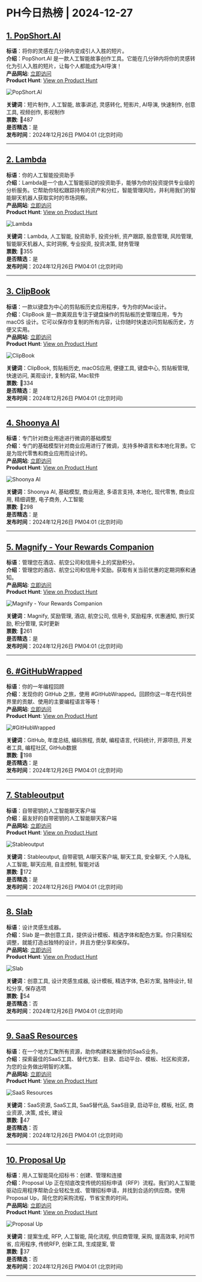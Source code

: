 # PH今日热榜 | 2024-12-27  

## [1. PopShort.Al   ](https://www.producthunt.com/posts/popshort-al?utm_campaign=producthunt-api&utm_medium=api-v2&utm_source=Application%3A+ph-daily+%28ID%3A+150577%29)  
**标语**：将你的灵感在几分钟内变成引人入胜的短片。  
**介绍**：PopShort.AI 是一款人工智能故事创作工具。它能在几分钟内将你的灵感转化为引人入胜的短片，让每个人都能成为AI导演！  
**产品网站**: [立即访问](https://www.producthunt.com/r/JPVN3JYF7QVIDQ?utm_campaign=producthunt-api&utm_medium=api-v2&utm_source=Application%3A+ph-daily+%28ID%3A+150577%29)  
**Product Hunt**: [View on Product Hunt](https://www.producthunt.com/posts/popshort-al?utm_campaign=producthunt-api&utm_medium=api-v2&utm_source=Application%3A+ph-daily+%28ID%3A+150577%29)  

![PopShort.Al   ](https://ph-files.imgix.net/89fd5190-42aa-4bd8-9282-a84c4fff6d1a.png?auto=format&fit=crop&frame=1&h=512&w=1024)  

**关键词**：短片制作, 人工智能, 故事讲述, 灵感转化, 短影片, AI导演, 快速制作, 创意工具, 视频创作, 影视制作  
**票数**: 🔺487  
**是否精选**：是  
**发布时间**：2024年12月26日 PM04:01 (北京时间)  

---  

## [2. Lambda](https://www.producthunt.com/posts/lambda-4?utm_campaign=producthunt-api&utm_medium=api-v2&utm_source=Application%3A+ph-daily+%28ID%3A+150577%29)  
**标语**：你的人工智能投资助手  
**介绍**：Lambda是一个由人工智能驱动的投资助手，能够为你的投资提供专业级的分析服务。它帮助你轻松跟踪持有的资产和分红，智能管理风险，并利用我们的智能聊天机器人获取实时的市场洞察。  
**产品网站**: [立即访问](https://www.producthunt.com/r/VPH3DDHCPV4JPR?utm_campaign=producthunt-api&utm_medium=api-v2&utm_source=Application%3A+ph-daily+%28ID%3A+150577%29)  
**Product Hunt**: [View on Product Hunt](https://www.producthunt.com/posts/lambda-4?utm_campaign=producthunt-api&utm_medium=api-v2&utm_source=Application%3A+ph-daily+%28ID%3A+150577%29)  

![Lambda](https://ph-files.imgix.net/69099ce0-0a64-40e6-a394-7871d8ff7141.png?auto=format&fit=crop&frame=1&h=512&w=1024)  

**关键词**：Lambda, 人工智能, 投资助手, 投资分析, 资产跟踪, 股息管理, 风险管理, 智能聊天机器人, 实时洞察, 专业投资, 投资决策, 财务管理  
**票数**: 🔺355  
**是否精选**：是  
**发布时间**：2024年12月26日 PM04:01 (北京时间)  

---  

## [3. ClipBook](https://www.producthunt.com/posts/clipbook?utm_campaign=producthunt-api&utm_medium=api-v2&utm_source=Application%3A+ph-daily+%28ID%3A+150577%29)  
**标语**：一款以键盘为中心的剪贴板历史应用程序，专为你的Mac设计。  
**介绍**：ClipBook 是一款美观且专注于键盘操作的剪贴板历史管理应用，专为 macOS 设计。它可以保存你复制的所有内容，让你随时快速访问剪贴板历史，方便又实用。  
**产品网站**: [立即访问](https://www.producthunt.com/r/3HTJJXQNQVHF3L?utm_campaign=producthunt-api&utm_medium=api-v2&utm_source=Application%3A+ph-daily+%28ID%3A+150577%29)  
**Product Hunt**: [View on Product Hunt](https://www.producthunt.com/posts/clipbook?utm_campaign=producthunt-api&utm_medium=api-v2&utm_source=Application%3A+ph-daily+%28ID%3A+150577%29)  

![ClipBook](https://ph-files.imgix.net/2b19723a-1ec3-480e-a8cd-18d1ad1a386a.png?auto=format&fit=crop&frame=1&h=512&w=1024)  

**关键词**：ClipBook, 剪贴板历史, macOS应用, 便捷工具, 键盘中心, 剪贴板管理, 快速访问, 美观设计, 复制内容, Mac软件  
**票数**: 🔺334  
**是否精选**：是  
**发布时间**：2024年12月26日 PM04:01 (北京时间)  

---  

## [4. Shoonya AI](https://www.producthunt.com/posts/shoonya-ai?utm_campaign=producthunt-api&utm_medium=api-v2&utm_source=Application%3A+ph-daily+%28ID%3A+150577%29)  
**标语**：专门针对商业用途进行微调的基础模型  
**介绍**：专门的基础模型针对商业应用进行了微调，支持多种语言和本地化背景。它是为现代零售和商业应用而设计的。  
**产品网站**: [立即访问](https://www.producthunt.com/r/J3ELDRUJU5HS45?utm_campaign=producthunt-api&utm_medium=api-v2&utm_source=Application%3A+ph-daily+%28ID%3A+150577%29)  
**Product Hunt**: [View on Product Hunt](https://www.producthunt.com/posts/shoonya-ai?utm_campaign=producthunt-api&utm_medium=api-v2&utm_source=Application%3A+ph-daily+%28ID%3A+150577%29)  

![Shoonya AI](https://ph-files.imgix.net/1d74d524-6a6b-4cf9-a44b-e9151ea114f4.png?auto=format&fit=crop&frame=1&h=512&w=1024)  

**关键词**：Shoonya AI, 基础模型, 商业用途, 多语言支持, 本地化, 现代零售, 商业应用, 精细调整, 电子商务, 人工智能  
**票数**: 🔺298  
**是否精选**：是  
**发布时间**：2024年12月26日 PM04:01 (北京时间)  

---  

## [5. Magnify - Your Rewards Companion](https://www.producthunt.com/posts/magnify-your-rewards-companion?utm_campaign=producthunt-api&utm_medium=api-v2&utm_source=Application%3A+ph-daily+%28ID%3A+150577%29)  
**标语**：管理您在酒店、航空公司和信用卡上的奖励积分。  
**介绍**：管理您的酒店、航空公司和信用卡奖励。获取有关当前优惠的定期洞察和通知。  
**产品网站**: [立即访问](https://www.producthunt.com/r/6MAI74KALWA75Y?utm_campaign=producthunt-api&utm_medium=api-v2&utm_source=Application%3A+ph-daily+%28ID%3A+150577%29)  
**Product Hunt**: [View on Product Hunt](https://www.producthunt.com/posts/magnify-your-rewards-companion?utm_campaign=producthunt-api&utm_medium=api-v2&utm_source=Application%3A+ph-daily+%28ID%3A+150577%29)  

![Magnify - Your Rewards Companion](https://ph-files.imgix.net/eccfa847-8360-4479-a424-3d1e8b5f6d5b.png?auto=format&fit=crop&frame=1&h=512&w=1024)  

**关键词**：Magnify, 奖励管理, 酒店, 航空公司, 信用卡, 奖励程序, 优惠通知, 旅行奖励, 积分管理, 实时更新  
**票数**: 🔺261  
**是否精选**：是  
**发布时间**：2024年12月26日 PM04:01 (北京时间)  

---  

## [6. #GitHubWrapped](https://www.producthunt.com/posts/githubwrapped-2?utm_campaign=producthunt-api&utm_medium=api-v2&utm_source=Application%3A+ph-daily+%28ID%3A+150577%29)  
**标语**：你的一年编程回顾  
**介绍**：发现你的 GitHub 之旅，使用 #GitHubWrapped。回顾你这一年在代码世界里的贡献、使用的主要编程语言等等！  
**产品网站**: [立即访问](https://www.producthunt.com/r/KSDIRQ5ERACKJV?utm_campaign=producthunt-api&utm_medium=api-v2&utm_source=Application%3A+ph-daily+%28ID%3A+150577%29)  
**Product Hunt**: [View on Product Hunt](https://www.producthunt.com/posts/githubwrapped-2?utm_campaign=producthunt-api&utm_medium=api-v2&utm_source=Application%3A+ph-daily+%28ID%3A+150577%29)  

![#GitHubWrapped](https://ph-files.imgix.net/af7473eb-bb8b-47d2-b735-ed686ee1d025.png?auto=format&fit=crop&frame=1&h=512&w=1024)  

**关键词**：GitHub, 年度总结, 编码旅程, 贡献, 编程语言, 代码统计, 开源项目, 开发者工具, 编程社区, GitHub数据  
**票数**: 🔺198  
**是否精选**：是  
**发布时间**：2024年12月26日 PM04:01 (北京时间)  

---  

## [7. Stableoutput](https://www.producthunt.com/posts/stableoutput?utm_campaign=producthunt-api&utm_medium=api-v2&utm_source=Application%3A+ph-daily+%28ID%3A+150577%29)  
**标语**：自带密钥的人工智能聊天客户端  
**介绍**：最友好的自带密钥的人工智能聊天客户端  
**产品网站**: [立即访问](https://www.producthunt.com/r/M55UKGYU5IVETI?utm_campaign=producthunt-api&utm_medium=api-v2&utm_source=Application%3A+ph-daily+%28ID%3A+150577%29)  
**Product Hunt**: [View on Product Hunt](https://www.producthunt.com/posts/stableoutput?utm_campaign=producthunt-api&utm_medium=api-v2&utm_source=Application%3A+ph-daily+%28ID%3A+150577%29)  

![Stableoutput](https://ph-files.imgix.net/58d2405b-a3ae-4ea4-b734-e052130a6f09.png?auto=format&fit=crop&frame=1&h=512&w=1024)  

**关键词**：Stableoutput, 自带密钥, AI聊天客户端, 聊天工具, 安全聊天, 个人隐私, 人工智能, 聊天应用, 自主控制, 智能对话  
**票数**: 🔺172  
**是否精选**：是  
**发布时间**：2024年12月26日 PM04:01 (北京时间)  

---  

## [8. Slab](https://www.producthunt.com/posts/slab-69f8faa4-38ac-4dd0-bb29-fe6c67e3dc7c?utm_campaign=producthunt-api&utm_medium=api-v2&utm_source=Application%3A+ph-daily+%28ID%3A+150577%29)  
**标语**：设计灵感生成器。  
**介绍**：Slab 是一款创意工具，提供设计模板、精选字体和配色方案。你只需轻松调整，就能打造出独特的设计，并且方便分享和保存。  
**产品网站**: [立即访问](https://www.producthunt.com/r/6XFVH4UVCJDABP?utm_campaign=producthunt-api&utm_medium=api-v2&utm_source=Application%3A+ph-daily+%28ID%3A+150577%29)  
**Product Hunt**: [View on Product Hunt](https://www.producthunt.com/posts/slab-69f8faa4-38ac-4dd0-bb29-fe6c67e3dc7c?utm_campaign=producthunt-api&utm_medium=api-v2&utm_source=Application%3A+ph-daily+%28ID%3A+150577%29)  

![Slab](https://ph-files.imgix.net/d99319eb-5dbc-46e6-a018-673761be61c8.png?auto=format&fit=crop&frame=1&h=512&w=1024)  

**关键词**：创意工具, 设计灵感生成器, 设计模板, 精选字体, 色彩方案, 独特设计, 轻松分享, 保存选项  
**票数**: 🔺54  
**是否精选**：否  
**发布时间**：2024年12月26日 PM04:01 (北京时间)  

---  

## [9. SaaS Resources](https://www.producthunt.com/posts/saas-resources-2?utm_campaign=producthunt-api&utm_medium=api-v2&utm_source=Application%3A+ph-daily+%28ID%3A+150577%29)  
**标语**：在一个地方汇聚所有资源，助你构建和发展你的SaaS业务。  
**介绍**：探索最佳的SaaS工具、替代方案、目录、启动平台、模板、社区和资源，为您的业务做出明智的决策。  
**产品网站**: [立即访问](https://www.producthunt.com/r/KDKZRKC4FDYHHJ?utm_campaign=producthunt-api&utm_medium=api-v2&utm_source=Application%3A+ph-daily+%28ID%3A+150577%29)  
**Product Hunt**: [View on Product Hunt](https://www.producthunt.com/posts/saas-resources-2?utm_campaign=producthunt-api&utm_medium=api-v2&utm_source=Application%3A+ph-daily+%28ID%3A+150577%29)  

![SaaS Resources](https://ph-files.imgix.net/1fe2221f-9a34-4285-af52-937bedd81cf5.webp?auto=format&fit=crop&frame=1&h=512&w=1024)  

**关键词**：SaaS资源, SaaS工具, SaaS替代品, SaaS目录, 启动平台, 模板, 社区, 商业资源, 决策, 成长, 建设  
**票数**: 🔺47  
**是否精选**：否  
**发布时间**：2024年12月26日 PM04:01 (北京时间)  

---  

## [10. Proposal Up](https://www.producthunt.com/posts/proposal-up?utm_campaign=producthunt-api&utm_medium=api-v2&utm_source=Application%3A+ph-daily+%28ID%3A+150577%29)  
**标语**：用人工智能简化招标书：创建、管理和连接  
**介绍**：Proposal Up 正在彻底改变传统的招标申请（RFP）流程。我们的人工智能驱动应用程序帮助企业轻松生成、管理招标申请，并找到合适的供应商。使用 Proposal Up，简化您的采购流程，节省宝贵的时间。  
**产品网站**: [立即访问](https://www.producthunt.com/r/7QOJHLBENKYIHG?utm_campaign=producthunt-api&utm_medium=api-v2&utm_source=Application%3A+ph-daily+%28ID%3A+150577%29)  
**Product Hunt**: [View on Product Hunt](https://www.producthunt.com/posts/proposal-up?utm_campaign=producthunt-api&utm_medium=api-v2&utm_source=Application%3A+ph-daily+%28ID%3A+150577%29)  

![Proposal Up](https://ph-files.imgix.net/2827244c-f592-4923-b2c4-328c9d16ecbb.png?auto=format&fit=crop&frame=1&h=512&w=1024)  

**关键词**：提案生成, RFP, 人工智能, 简化流程, 供应商管理, 采购, 提高效率, 时间节省, 应用程序, 传统RFP, 创新工具, 生成提案, 管  
**票数**: 🔺37  
**是否精选**：否  
**发布时间**：2024年12月26日 PM04:01 (北京时间)  

---  

